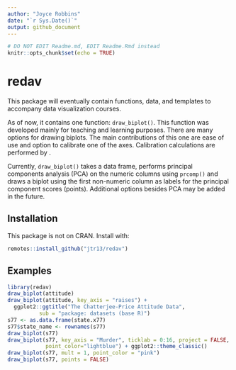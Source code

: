 ```yaml
---
author: "Joyce Robbins"
date: "`r Sys.Date()`"
output: github_document
---
```


```r
# DO NOT EDIT Readme.md, EDIT Readme.Rmd instead
knitr::opts_chunk$set(echo = TRUE)
```

# redav

This package will eventually contain functions, data, and templates to accompany data visualization courses.

As of now, it contains one function: `draw_biplot()`. This function was developed mainly for teaching and learning purposes. There are many options for drawing biplots. The main contributions of this one are ease of use and option to calibrate one of the axes. Calibration calculations are performed by \code{calibrate::calibrate()}.

Currently, `draw_biplot()` takes a data frame, performs principal components analysis (PCA) on the numeric columns using `prcomp()` and draws a biplot using the first non-numeric column as labels for the principal component scores (points). Additional options besides PCA may be added in the future. 

## Installation

This package is not on CRAN. Install with:

```r
remotes::install_github("jtr13/redav")
```

## Examples

```r
library(redav)
draw_biplot(attitude)
draw_biplot(attitude, key_axis = "raises") + 
  ggplot2::ggtitle("The Chatterjee-Price Attitude Data", 
          sub = "package: datasets (base R)")
s77 <- as.data.frame(state.x77)
s77$state_name <- rownames(s77)
draw_biplot(s77)
draw_biplot(s77, key_axis = "Murder", ticklab = 0:16, project = FALSE,
            point_color="lightblue") + ggplot2::theme_classic()
draw_biplot(s77, mult = 1, point_color = "pink")
draw_biplot(s77, points = FALSE)
```


